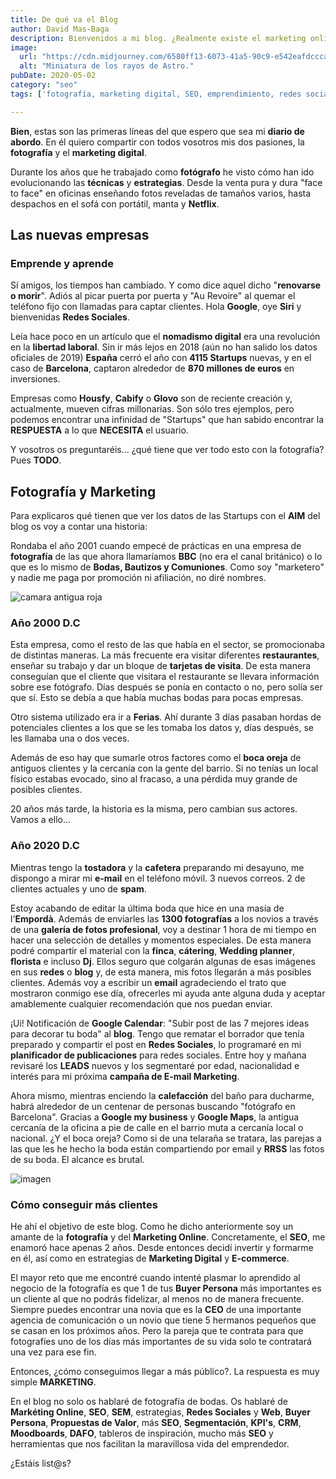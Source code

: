 ```yaml
---
title: De qué va el Blog
author: David Mas-Baga
description: Bienvenidos a mi blog. ¿Realmente existe el marketing online para fotógrafos? ¡Sí! Y vamos a intentar hacer crecer nuestro negocio.
image: 
  url: "https://cdn.midjourney.com/6580ff13-6073-41a5-90c9-e542eafdccca/0_3.webp"
  alt: "Miniatura de los rayos de Astro."
pubDate: 2020-05-02
category: "seo"
tags: ['fotografía, marketing digital, SEO, emprendimiento, redes sociales']

---
```



**Bien**, estas son las primeras líneas del que espero que sea mi **diario de abordo**. En él quiero compartir con todos vosotros mis dos pasiones, la **fotografía** y el **marketing digital**.

Durante los años que he trabajado como **fotógrafo** he visto cómo han ido evolucionando las **técnicas** y **estrategias**. Desde la venta pura y dura "face to face" en oficinas enseñando fotos reveladas de tamaños varios, hasta despachos en el sofá con portátil, manta y **Netflix**.

## Las nuevas empresas
### Emprende y aprende

Sí amigos, los tiempos han cambiado. Y como dice aquel dicho "**renovarse o morir**". Adiós al picar puerta por puerta y "Au Revoire" al quemar el teléfono fijo con llamadas para captar clientes. Hola **Google**, oye **Siri** y bienvenidas **Redes Sociales**.

Leía hace poco en un artículo que el **nomadismo digital** era una revolución en la **libertad laboral**. Sin ir más lejos en 2018 (aún no han salido los datos oficiales de 2019) **España** cerró el año con **4115 Startups** nuevas, y en el caso de **Barcelona**, captaron alrededor de **870 millones de euros** en inversiones.

Empresas como **Housfy**, **Cabify** o **Glovo** son de reciente creación y, actualmente, mueven cifras millonarias. Son sólo tres ejemplos, pero podemos encontrar una infinidad de "Startups" que han sabido encontrar la **RESPUESTA** a lo que **NECESITA** el usuario.

Y vosotros os preguntaréis... ¿qué tiene que ver todo esto con la fotografía? Pues **TODO**.

## Fotografía y Marketing

Para explicaros qué tienen que ver los datos de las Startups con el **AIM** del blog os voy a contar una historia:

Rondaba el año 2001 cuando empecé de prácticas en una empresa de **fotografía** de las que ahora llamaríamos **BBC** (no era el canal británico) o lo que es lo mismo de **Bodas, Bautizos y Comuniones**. Como soy "marketero" y nadie me paga por promoción ni afiliación, no diré nombres.

![camara antigua roja](https://cdn.midjourney.com/f6ac330a-f92b-4f99-a828-de22b00e3ffd/0_0.webp)

### Año 2000 D.C

Esta empresa, como el resto de las que había en el sector, se promocionaba de distintas maneras. La más frecuente era visitar diferentes **restaurantes**, enseñar su trabajo y dar un bloque de **tarjetas de visita**. De esta manera conseguían que el cliente que visitara el restaurante se llevara información sobre ese fotógrafo. Días después se ponía en contacto o no, pero solía ser que sí. Esto se debía a que había muchas bodas para pocas empresas.

Otro sistema utilizado era ir a **Ferias**. Ahí durante 3 días pasaban hordas de potenciales clientes a los que se les tomaba los datos y, días después, se les llamaba una o dos veces.

Además de eso hay que sumarle otros factores como el **boca oreja** de antiguos clientes y la cercanía con la gente del barrio. Si no tenías un local físico estabas evocado, sino al fracaso, a una pérdida muy grande de posibles clientes.

20 años más tarde, la historia es la misma, pero cambian sus actores. Vamos a ello...

### Año 2020 D.C

Mientras tengo la **tostadora** y la **cafetera** preparando mi desayuno, me dispongo a mirar mi **e-mail** en el teléfono móvil. 3 nuevos correos. 2 de clientes actuales y uno de **spam**.

Estoy acabando de editar la última boda que hice en una masía de l'**Empordà**. Además de enviarles las **1300 fotografías** a los novios a través de una **galería de fotos profesional**, voy a destinar 1 hora de mi tiempo en hacer una selección de detalles y momentos especiales. De esta manera podré compartir el material con la **finca**, **cátering**, **Wedding planner**, **florista** e incluso **Dj**. Ellos seguro que colgarán algunas de esas imágenes en sus **redes** o **blog** y, de esta manera, mis fotos llegarán a más posibles clientes. Además voy a escribir un **email** agradeciendo el trato que mostraron conmigo ese día, ofrecerles mi ayuda ante alguna duda y aceptar amablemente cualquier recomendación que nos puedan enviar.

¡Ui! Notificación de **Google Calendar**: "Subir post de las 7 mejores ideas para decorar tu boda" al **blog**. Tengo que rematar el borrador que tenía preparado y compartir el post en **Redes Sociales**, lo programaré en mi **planificador de publicaciones** para redes sociales. Entre hoy y mañana revisaré los **LEADS** nuevos y los segmentaré por edad, nacionalidad e interés para mi próxima **campaña de E-mail Marketing**.

Ahora mismo, mientras enciendo la **calefacción** del baño para ducharme, habrá alrededor de un centenar de personas buscando "fotógrafo en Barcelona". Gracias a **Google my business** y **Google Maps**, la antigua cercanía de la oficina a pie de calle en el barrio muta a cercanía local o nacional. ¿Y el boca oreja? Como si de una telaraña se tratara, las parejas a las que les he hecho la boda están compartiendo por email y **RRSS** las fotos de su boda. El alcance es brutal.

![imagen](https://cdn.midjourney.com/507a37e2-7532-448b-a2a0-54519936fbc6/0_2.webp)

### Cómo conseguir más clientes
He ahí el objetivo de este blog. Como he dicho anteriormente soy un amante de la **fotografía** y del **Marketing Online**. Concretamente, el **SEO**, me enamoró hace apenas 2 años. Desde entonces decidí invertir y formarme en él, así como en estrategias de **Marketing Digital** y **E-commerce**.

El mayor reto que me encontré cuando intenté plasmar lo aprendido al negocio de la fotografía es que 1 de tus **Buyer Persona** más importantes es un cliente al que no podrás fidelizar, al menos no de manera frecuente. Siempre puedes encontrar una novia que es la **CEO** de una importante agencia de comunicación o un novio que tiene 5 hermanos pequeños que se casan en los próximos años. Pero la pareja que te contrata para que fotografíes uno de los días más importantes de su vida solo te contratará una vez para ese fin.

Entonces, ¿cómo conseguimos llegar a más público?. La respuesta es muy simple **MARKETING**.

En el blog no solo os hablaré de fotografía de bodas. Os hablaré de **Markéting Online**, **SEO**, **SEM**, estrategias, **Redes Sociales** y **Web**, **Buyer Persona**, **Propuestas de Valor**, más **SEO**, **Segmentación**, **KPI's**, **CRM**, **Moodboards**, **DAFO**,  tableros de inspiración, mucho más **SEO** y herramientas que nos facilitan la maravillosa vida del emprendedor.

¿Estáis list@s?

